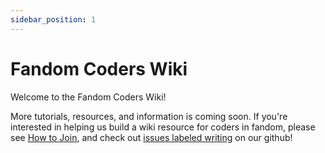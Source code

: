 ```yaml
---
sidebar_position: 1
---
```


# Fandom Coders Wiki

Welcome to the Fandom Coders Wiki! 

More tutorials, resources, and information is coming soon. If you're interested in helping us build a wiki resource for coders in fandom, please see [How to Join](/#join), and check out [issues labeled writing](https://github.com/Fandom-Coders/fancoders.com/issues?q=is%3Aissue+is%3Aopen+label%3Awriting) on our github!

